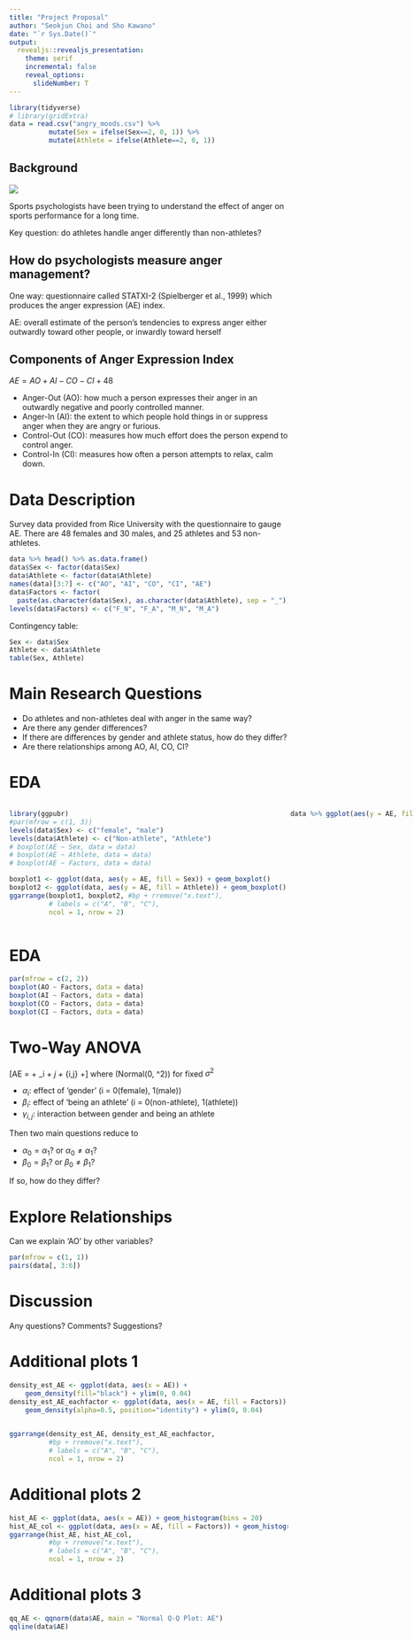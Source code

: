 ```yaml
---
title: "Project Proposal"
author: "Seokjun Choi and Sho Kawano"
date: "`r Sys.Date()`"
output:
  revealjs::revealjs_presentation: 
    theme: serif
    incremental: false
    reveal_options:
      slideNumber: T
---
```


```r
library(tidyverse)
# library(gridExtra)
data = read.csv("angry_moods.csv") %>% 
          mutate(Sex = ifelse(Sex==2, 0, 1)) %>% 
          mutate(Athlete = ifelse(Athlete==2, 0, 1))
```


## Background  


![](zidane.jpg)

Sports psychologists have been trying to understand the effect of anger on sports performance for a long time.  

Key question: \newline
do athletes handle anger differently than non-athletes?


## How do psychologists measure anger management?

One way: \newline
questionnaire called STATXI-2 (Spielberger et al., 1999) which produces the anger expression (AE) index.

AE:\newline
overall estimate of the person’s tendencies to express anger either outwardly toward other people, or inwardly toward herself


## Components of Anger Expression Index

$AE = AO + AI - CO - CI +48$

+ Anger-Out (AO):  how much a person expresses their anger in an outwardly negative and poorly controlled manner.
+ Anger-In (AI): the extent to which people hold things in or suppress anger when they are angry or furious.
+ Control-Out (CO): measures how much effort does the person expend to control anger.
+ Control-In (CI): measures how often a person attempts to relax, calm down.

# Data Description

Survey data provided from Rice University with the questionnaire to gauge AE.
There are 48 females and 30 males, and 25 athletes and 53 non-athletes.


```r
data %>% head() %>% as.data.frame()
data$Sex <- factor(data$Sex)
data$Athlete <- factor(data$Athlete)
names(data)[3:7] <- c("AO", "AI", "CO", "CI", "AE")
data$Factors <- factor(
  paste(as.character(data$Sex), as.character(data$Athlete), sep = "_"))
levels(data$Factors) <- c("F_N", "F_A", "M_N", "M_A")
```

Contingency table:

```r
Sex <- data$Sex
Athlete <- data$Athlete
table(Sex, Athlete)
```

# Main Research Questions 

+ Do athletes and non-athletes deal with anger in the same way?
+ Are there any gender differences?
+ If there are differences by gender and athlete status, how do they differ? 
+ Are there relationships among AO, AI, CO, CI?

# EDA 
<style>
.container{
    display: flex;
}
.col{
    flex: 1;
}
</style>

<div class="container">
<div class="col">



```r
library(ggpubr)
#par(mfrow = c(1, 3))
levels(data$Sex) <- c("female", "male")
levels(data$Athlete) <- c("Non-athlete", "Athlete")
# boxplot(AE ~ Sex, data = data)
# boxplot(AE ~ Athlete, data = data)
# boxplot(AE ~ Factors, data = data)

boxplot1 <- ggplot(data, aes(y = AE, fill = Sex)) + geom_boxplot() 
boxplot2 <- ggplot(data, aes(y = AE, fill = Athlete)) + geom_boxplot() 
ggarrange(boxplot1, boxplot2, #bp + rremove("x.text"), 
          # labels = c("A", "B", "C"),
          ncol = 1, nrow = 2)
```
</div>
<div class="col">

```r

data %>% ggplot(aes(y = AE, fill = Factors)) + geom_boxplot()
```

</div>
</div>

# EDA
```r
par(mfrow = c(2, 2))
boxplot(AO ~ Factors, data = data)
boxplot(AI ~ Factors, data = data)
boxplot(CO ~ Factors, data = data)
boxplot(CI ~ Factors, data = data)
```


# Two-Way ANOVA 

\[AE = \mu + \alpha_i + \beta_j + \gamma_{i,j} +\epsilon \]
where \(\epsilon \sim Normal(0, \sigma^2)\) for fixed $\sigma^2$

- $\alpha_i$: effect of 'gender' (i = 0(female), 1(male))
- $\beta_i$: effect of 'being an athlete' (i = 0(non-athlete), 1(athlete))
- $\gamma_{i,j}$: interaction between gender and being an athlete

Then two main questions reduce to

- $\alpha_0 = \alpha_1$? or $\alpha_0 \neq \alpha_1$?
- $\beta_0 = \beta_1$? or $\beta_0 \neq \beta_1$?

If so, how do they differ?

# Explore Relationships
Can we explain 'AO' by other variables?

```r
par(mfrow = c(1, 1))
pairs(data[, 3:6])
```

# Discussion 

Any questions? Comments? Suggestions? 


# Additional plots 1

```r
density_est_AE <- ggplot(data, aes(x = AE)) + 
    geom_density(fill="black") + ylim(0, 0.04)
density_est_AE_eachfactor <- ggplot(data, aes(x = AE, fill = Factors)) + 
    geom_density(alpha=0.5, position="identity") + ylim(0, 0.04)

  
ggarrange(density_est_AE, density_est_AE_eachfactor,
          #bp + rremove("x.text"),
          # labels = c("A", "B", "C"),
          ncol = 1, nrow = 2)
```

# Additional plots 2

```r
hist_AE <- ggplot(data, aes(x = AE)) + geom_histogram(bins = 20)
hist_AE_col <- ggplot(data, aes(x = AE, fill = Factors)) + geom_histogram(bins = 20)
ggarrange(hist_AE, hist_AE_col,
          #bp + rremove("x.text"),
          # labels = c("A", "B", "C"),
          ncol = 1, nrow = 2)
```

# Additional plots 3

```r
qq_AE <- qqnorm(data$AE, main = "Normal Q-Q Plot: AE")
qqline(data$AE)
```